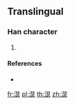 ==Translingual==

===Han character===
{{Han char|rn=85|rad=水|as=13|sn=16|four=31131|canj=EMGH}}

# {{defn|Han|sort=水13}}

====References====
* {{Han ref|kx=0655.200|dkj=18472|hdz=31752.030|uh=6FCF|ud=28623|bh=E9FC|bd=59900}}

[[fr:濏]]
[[pl:濏]]
[[th:濏]]
[[zh:濏]]